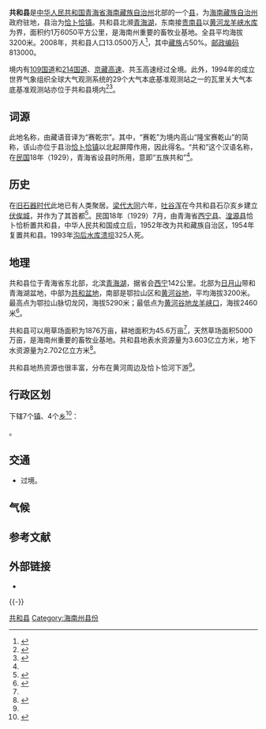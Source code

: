 {{Infobox China County
|Belong          = [[青海省|青海省]][[海南藏族自治州|海南藏族自治州]]
|Photo           = File:Qinghai Lake.jpg
|Photoname       = 位于[[二郎剑|二郎剑]]景区的青海湖，以及曾经的中国“鱼雷发射试验基地”
|map             = File:Location of Gonghe within Qinghai (China).png
|map_caption     = 共和县在[[海南藏族自治州|海南藏族自治州]]和中华人民共和国的位置
|web             = http://www.gonghe.gov.cn/
}}

'''共和县'''是[[中华人民共和国|中华人民共和国]][[青海省|青海省]][[海南藏族自治州|海南藏族自治州]]北部的一个[[县级行政区|县]]，为[[海南藏族自治州|海南藏族自治州]]政府驻地，县治为[[恰卜恰镇|恰卜恰镇]]。共和县北濒[[青海湖|青海湖]]，东南接[[贵南县|贵南县]]以[[黄河|黄河]][[龙羊峡水库|龙羊峡水库]]为界，面积约1万6050平方公里，是海南州重要的畜牧业基地。全县平均海拔3200米。2008年，共和县人口13.0500万人<ref name="three">{{cite web|title=海南州共和县简介|url=http://www.amdotibet.com/html/2010-07/10641.html|accessdate=2015-06-27|website=青海湖网|archiveurl=https://web.archive.org/web/20150629224822/http://www.amdotibet.com/html/2010-07/10641.html|archivedate=2015-06-29|dead-url=yes}}</ref>，其中[[藏族|藏族]]占50%。[[邮政编码|邮政编码]]813000。

境内有[[109国道|109国道]]和[[214国道|214国道]]、[[京藏高速公路|京藏高速]]、共玉高速经过全境。此外，1994年的成立世界气象组织全球大气观测系统的29个大气本底基准观测站之一的瓦里关大气本底基准观测站亦位于共和县境内<ref>{{Cite web|title=瓦里关大气成分本底观测数据集发布 - National Cryosphere Desert Data Center|url=http://www.ncdc.ac.cn/portal/news/detail/8287baaf-803b-4105-9836-9926a20dbb37|access-date=2021-12-27|last=国家冰川冻土沙漠科学数据中心|work=www.ncdc.ac.cn|language=zh-CN|archive-date=2021-12-27|archive-url=https://web.archive.org/web/20211227135545/http://www.ncdc.ac.cn/portal/news/detail/8287baaf-803b-4105-9836-9926a20dbb37}}</ref><ref>{{Cite web|title=瓦里关气象观测员：在青藏高原为地球“量体温” -中华人民共和国科学技术部|url=http://www.most.gov.cn/ztzl/zmkjry/rwzf/wjq/201612/t20161222_129731.html|access-date=2021-12-27|work=www.most.gov.cn|archive-date=2021-12-27|archive-url=https://web.archive.org/web/20211227134419/http://www.most.gov.cn/ztzl/zmkjry/rwzf/wjq/201612/t20161222_129731.html}}</ref>。

==词源==
此地名称，由藏语音译为“赛乾宗”。其中，“赛乾”为境内高山“隆宝赛乾山”的简称，该山亦位于县治[[恰卜恰镇|恰卜恰镇]]以北起屏障作用，因此得名。“共和”这个汉语名称，在[[中華民國|民国]]18年（1929），青海省设县时所用，意即“五族共和”<ref name="three" />。

==历史==
在[[旧石器时代|旧石器时代]]此地已有人类聚居。[[梁_(南朝)|梁代]][[大同_(南梁)|大同]]六年，[[吐谷浑|吐谷浑]]在今共和县石尕亥乡建立[[伏俟城|伏俟城]]，并作为了其首都<ref name="two">{{cite web|title=青海省共和县概况|url=http://www.qhgh.gov.cn/html/2015/251256.html|accessdate=2015-06-27|website=共和县人民政府}}{{dead link|date=2018年2月|bot=InternetArchiveBot|fix-attempted=yes}}</ref>。民国18年（1929）7月，由青海省[[西宁县_(青海省)|西宁县]]、[[湟源县|湟源县]]恰卜恰析置共和县，中华人民共和国成立后，1952年改为共和藏族自治区，1954年复置共和县。1993年[[沟后水库溃坝|沟后水库溃坝]]325人死。

==地理==
共和县位于青海省东北部，北滨[[青海湖|青海湖]]，据省会[[西宁市|西宁]]142公里。北部为[[日月山|日月山]]带和青海湖盆地，中部为[[共和盆地|共和盆地]]，南部是鄂拉山区和[[黄河谷地|黄河谷地]]，平均海拔3200米。最高点为鄂拉山脉切龙冈，海拔5290米；最低点为[[黄河谷地|黄河谷地]][[龙羊峡口|龙羊峡口]]，海拔2460米<ref name="one">{{cite news|title=共和县情|url=http://www.gonghenews.com/system/2014/03/10/011327893.shtml|accessdate=2015-06-27|agency=共和新闻网|date=2014-03-10|archivedate=2019-03-12|archiveurl=https://web.archive.org/web/20190312112903/http://www.gonghenews.com/system/2014/03/10/011327893.shtml|dead-url=no}}</ref>。

共和县可以用草场面积为1876万亩，耕地面积为45.6万亩<ref name="two" />，天然草场面积5000万亩，是海南州重要的畜牧业基地。共和县地表水资源量为3.603亿立方米，地下水资源量为2.702亿立方米<ref name="five">{{cite web|title=优势资源|url=http://www.qh.xinhuanet.com/ghx/2015-04/28/c_1115120224.htm|accessdate=2015-06-27|website=共和新闻网|archiveurl=https://web.archive.org/web/20150629201236/http://www.qh.xinhuanet.com/ghx/2015-04/28/c_1115120224.htm|archivedate=2015-06-29|deadurl=yes}}</ref>。

共和县地热资源也很丰富，分布在黄河周边及恰卜恰河下游<ref name="one" />。

== 行政区划 ==
{{PAGENAMEBASE}}下辖7个[[行政建制镇|镇]]、4个[[乡级行政区|乡]]<ref>{{PRC admin/ref sgc|63/25/21}}</ref>：

{{PRC admin/children|63/25/21}}。

== 交通 ==
* {{中国国道名|214}}过境。

== 气候 ==
{{共和县气候数据}}

== 参考文献 ==
{{Reflist}}

== 外部链接 ==
* {{Official website|http://www.gonghe.gov.cn/|name=共和县人民政府}}

{{-}}
{{共和县行政区划}}
{{海南藏族自治州行政区划}}
{{青海行政区划}}
{{黄河沿岸}}

[[Category:共和县|]]
[[Category:海南州县份|Category:海南州县份]]